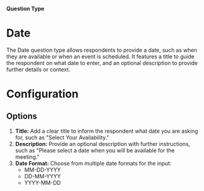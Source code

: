 
#### Question Type

# Date

The Date question type allows respondents to provide a date, such as when they are available or when an event is scheduled. It features a title to guide the respondent on what date to enter, and an optional description to provide further details or context.

<MdxImage
  src={Date}
  alt="Overview of Date question type"
  quality="100"
  className="max-w-full rounded-lg sm:max-w-3xl"
/>

# Configuration

## Options

1. **Title:** Add a clear title to inform the respondent what date you are asking for, such as "Select Your Availability."
2. **Description:** Provide an optional description with further instructions, such as "Please select a date when you will be available for the meeting."
3. **Date Format:** Choose from multiple date formats for the input:
   - MM-DD-YYYY
   - DD-MM-YYYY
   - YYYY-MM-DD
